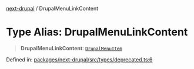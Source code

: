 [next-drupal](../globals.mdx) / DrupalMenuLinkContent

# Type Alias: DrupalMenuLinkContent

> **DrupalMenuLinkContent**: [`DrupalMenuItem`](../interfaces/DrupalMenuItem.mdx)

Defined in: [packages/next-drupal/src/types/deprecated.ts:6](https://github.com/chapter-three/next-drupal/blob/99d53e7de9f279983acefda33ce5bc4643bafb3c/packages/next-drupal/src/types/deprecated.ts#L6)
